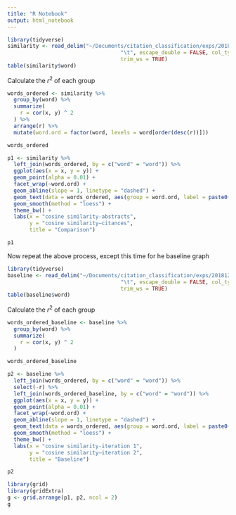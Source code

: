 ```yaml
---
title: "R Notebook"
output: html_notebook
---
```


```r
library(tidyverse)
similarity <- read_delim("~/Documents/citation_classification/exps/20181222_word2vec_bigger_data/model_similarity_data.txt", 
                                    "\t", escape_double = FALSE, col_types = cols(X1 = col_skip()), 
                                    trim_ws = TRUE)
table(similarity$word)
```

Calculate the $r^{2}$ of each group
```r
words_ordered <- similarity %>%
  group_by(word) %>%
  summarize(
    r = cor(x, y) ^ 2
  ) %>%
  arrange(r) %>%
  mutate(word.ord = factor(word, levels = word[order(desc(r))]))

words_ordered
```

```r
p1 <- similarity %>%
  left_join(words_ordered, by = c("word" = "word")) %>%
  ggplot(aes(x = x, y = y)) +
  geom_point(alpha = 0.01) +
  facet_wrap(~word.ord) +
  geom_abline(slope = 1, linetype = "dashed") +
  geom_text(data = words_ordered, aes(group = word.ord, label = paste0("r2 = ", round(r, 2))), x = -0.35, y = 0.90, size = 3) +
  geom_smooth(method = "loess") +
  theme_bw() +
  labs(x = "cosine similarity-abstracts",
       y = "cosine similarity—citances", 
       title = "Comparison")

p1
```



Now repeat the above process, except this time for he baseline graph
```r
library(tidyverse)
baseline <- read_delim("~/Documents/citation_classification/exps/20181222_word2vec_bigger_data/model_baseline_similarity_data.txt", 
                                    "\t", escape_double = FALSE, col_types = cols(X1 = col_skip()), 
                                    trim_ws = TRUE)
table(baseline$word)
```

Calculate the $r^{2}$ of each group
```r
words_ordered_baseline <- baseline %>%
  group_by(word) %>%
  summarize(
    r = cor(x, y) ^ 2
  ) 

words_ordered_baseline
```

```r
p2 <- baseline %>%
  left_join(words_ordered, by = c("word" = "word")) %>%
  select(-r) %>%
  left_join(words_ordered_baseline, by = c("word" = "word")) %>%
  ggplot(aes(x = x, y = y)) +
  geom_point(alpha = 0.01) +
  facet_wrap(~word.ord) +
  geom_abline(slope = 1, linetype = "dashed") +
  geom_text(data = words_ordered, aes(group = word.ord, label = paste0("r2 = ", round(r, 3))), x = -0.35, y = 0.90, size = 3) +
  geom_smooth(method = "loess") +
  theme_bw() +
  labs(x = "cosine similarity-iteration 1",
       y = "cosine similarity—iteration 2",
       title = "Baseline")

p2
```


```r
library(grid)
library(gridExtra)
g <- grid.arrange(p1, p2, ncol = 2)
g
```